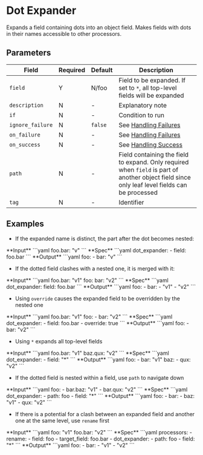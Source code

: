 # Dot Expander

<Synopsis>
Expands a field containing dots into an object field. Makes fields with dots in their names accessible to other processors.
</Synopsis>

## Parameters

|Field|Required|Default|Description|
|---|---|---|---|
|`field`|Y|N/foo|Field to be expanded. If set to `*`, all top-level fields will be expanded|
|`description`|N|-|Explanatory note|
|`if`|N|-|Condition to run|
|`ignore_failure`|N|`false`|See [Handling Failures](../handling-failures.mdx)|
|`on_failure`|N|-|See [Handling Failures](../handling-failures.mdx)|
|`on_success`|N|-|See [Handling Success](../handling-success.mdx)|
|`path`|N|-|Field containing the field to expand. Only required when `field` is part of another object field since only leaf level fields can be processed|
|`tag`|N|-|Identifier|

## Examples

* If the expanded name is distinct, the part after the dot becomes nested:

<Example>
   <Description>
      **Input**
   </Description>
   <SampleCode>
      ```yaml
      foo.bar: "v"
      ```
   </SampleCode>
   <Description>
      **Spec**
   </Description>
   <SampleCode>
   ```yaml
   dot_expander:
      - field: foo.bar
   ```
   </SampleCode>
   <Description>
      **Output**
   </Description>
   <SampleCode>
   ```yaml
   foo:
      - bar: "v"
   ```
   </SampleCode>
</Example>

* If the dotted field clashes with a nested one, it is merged with it:

<Example>
   <Description>
      **Input**
   </Description>
   <SampleCode>
   ```yaml
   foo.bar: "v1"
   foo:
      bar: "v2"
   ```
   </SampleCode>
   <Description>
      **Spec**
   </Description>
   <SampleCode>
   ```yaml
   dot_expander:
      field: foo.bar
   ```
   </SampleCode>
   <Description>
      **Output**
   </Description>
   <SampleCode>
   ```yaml
   foo:
      - bar:
         - "v1"
         - "v2"
   ```
   </SampleCode>
</Example>

* Using `override` causes the expanded field to be overridden by the nested one

<Example>
   <Description>
      **Input**
   </Description>
   <SampleCode>
   ```yaml
   foo.bar: "v1"
   foo:
      - bar: "v2"
   ```
   </SampleCode>
   <Description>
      **Spec**
   </Description>
   <SampleCode>
   ```yaml
   dot_expander:
      - field: foo.bar
      - override: true
   ```
   </SampleCode>
   <Description>
      **Output**
   </Description>
   <SampleCode>
   ```yaml
   foo:
      - bar: "v2"
   ```
   </SampleCode>
</Example>

* Using `*` expands all top-level fields

<Example>
   <Description>
      **Input**
   </Description>
   <SampleCode>
   ```yaml
   foo.bar: "v1"
   baz.qux: "v2"
   ```
   </SampleCode>
   <Description>
      **Spec**
   </Description>
   <SampleCode>
   ```yaml
   dot_expander:
      - field: "*"
   ```
   </SampleCode>
   <Description>
      **Output**
   </Description>
   <SampleCode>
   ```yaml
   foo:
      - bar: "v1"
   baz:
      - qux: "v2"
   ```
   </SampleCode>
</Example>

* If the dotted field is nested within a field, use `path` to navigate down

<Example>
   <Description>
      **Input**
   </Description>
   <SampleCode>
   ```yaml
   foo:
      - bar.baz: "v1"
      - bar.qux: "v2"
   ```
   </SampleCode>
   <Description>
      **Spec**
   </Description>
   <SampleCode>
   ```yaml
   dot_expander:
      - path: foo
      - field: "*"
   ```
   </SampleCode>
   <Description>
      **Output**
   </Description>
   <SampleCode>
   ```yaml
   foo:
      - bar:
         - baz: "v1"
         - qux: "v2"
   ```
   </SampleCode>
</Example>

* If there is a potential for a clash between an expanded field and another one at the same level, use `rename` first

<Example>
   <Description>
      **Input**
   </Description>
   <SampleCode>
   ```yaml
   foo: "v1"
   foo.bar: "v2"
   ```
   </SampleCode>
   <Description>
      **Spec**
   </Description>
   <SampleCode>
   ```yaml
   processors:
      - rename:
         - field: foo
         - target_field: foo.bar
      - dot_expander:
         - path: foo
         - field: "*"
   ```
   </SampleCode>
   <Description>
      **Output**
   </Description>
   <SampleCode>
   ```yaml
   foo:
      - bar:
         - "v1"
         - "v2"
   ```
   </SampleCode>
</Example>
